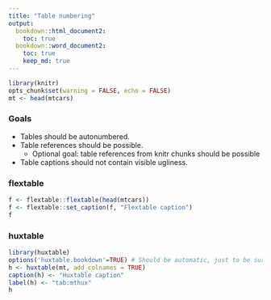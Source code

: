 ```yaml
---
title: "Table numbering"
output: 
  bookdown::html_document2:
    toc: true
  bookdown::word_document2:
    toc: true
    keep_md: true
---
```


```r
library(knitr)
opts_chunk$set(warning = FALSE, echo = FALSE)
mt <- head(mtcars)
```

### Goals

* Tables should be autonumbered. 
* Table references should be possible.
  - Optional goal: table references from knitr chunks should be possible
  
* Table captions should not contain visible ugliness.

### flextable

```r
f <- flextable::flextable(head(mtcars))
f <- flextable::set_caption(f, "Flextable caption")
f
```

### huxtable

```r
library(huxtable)
options('huxtable.bookdown'=TRUE) # Should be automatic, just to be sure
h <- huxtable(mt, add_colnames = TRUE)
caption(h) <- "Huxtable caption"
label(h) <- "tab:mthux"
h

```


